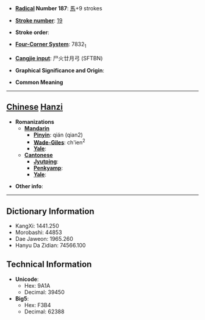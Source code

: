 * '''[[Wiktionary:Chinese radical index| Radical]] Number 187''': [[Wiktionary:Chinese radical index 馬|馬]]+9 strokes

* '''[[Wiktionary:Chinese total strokes index|Stroke number]]''': [[Wiktionary:Chinese total strokes index 19|19]]

* '''Stroke order''': 

* '''[[Wiktionary:Chinese four corner index|Four-Corner System]]''': 7832<sub>1</sub>

* '''[[Wiktionary:Chinese Cangjie index|Cangjie input]]''': 尸火廿月弓 (SFTBN)

* '''Graphical Significance and Origin''': 

* '''Common Meaning'''

----

== [[Chinese]] [[Hanzi]] ==

* '''Romanizations'''
** '''[[Mandarin]]'''
*** '''[[Pinyin]]''': qián (qian2)
*** '''[[Wade-Giles]]''': ch'ien<sup>2</sup>
*** '''[[Yale]]''': 
** '''[[Cantonese]]'''
*** '''[[Jyutping]]''':
*** '''[[Penkyamp]]''': 
*** '''[[Yale]]''': 

* '''Other info''': 

----

== Dictionary Information ==

* KangXi: 1441.250
* Morobashi: 44853
* Dae Jaweon: 1965.260
* Hanyu Da Zidian: 74566.100

== Technical Information ==

* '''Unicode''':
** Hex: 9A1A
** Decimal: 39450
* '''Big5''':
** Hex: F3B4
** Decimal: 62388
